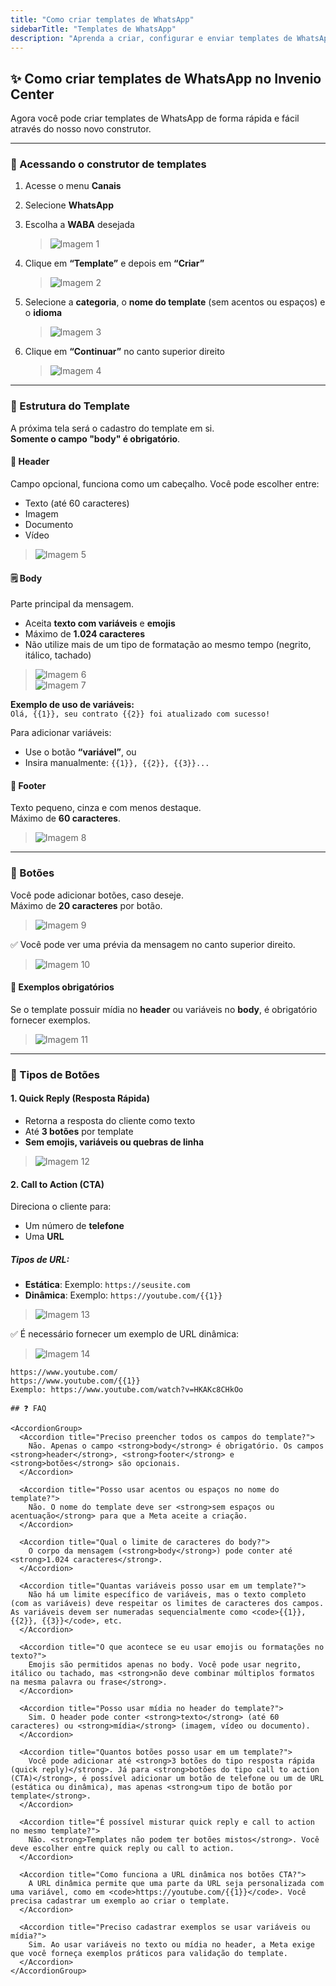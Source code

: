 ```yaml
---
title: "Como criar templates de WhatsApp"
sidebarTitle: "Templates de WhatsApp"
description: "Aprenda a criar, configurar e enviar templates de WhatsApp no Invenio Center com uso de variáveis, mídias, botões e muito mais."
---
```


## ✨ Como criar templates de WhatsApp no Invenio Center

Agora você pode criar templates de WhatsApp de forma rápida e fácil através do nosso novo construtor.

---

### 📲 Acessando o construtor de templates

1. Acesse o menu **Canais**
2. Selecione **WhatsApp**
3. Escolha a **WABA** desejada  
   > ![Imagem 1](imagem1)

4. Clique em **“Template”** e depois em **“Criar”**  
   > ![Imagem 2](imagem2)

5. Selecione a **categoria**, o **nome do template** (sem acentos ou espaços) e o **idioma**  
   > ![Imagem 3](imagem3)

6. Clique em **“Continuar”** no canto superior direito  
   > ![Imagem 4](imagem4)

---

### 📝 Estrutura do Template

A próxima tela será o cadastro do template em si.  
**Somente o campo "body" é obrigatório**.

#### 🧩 Header

Campo opcional, funciona como um cabeçalho. Você pode escolher entre:

- Texto (até 60 caracteres)
- Imagem
- Documento
- Vídeo  
> ![Imagem 5](imagem5)

#### 🗒️ Body

Parte principal da mensagem.

- Aceita **texto com variáveis** e **emojis**
- Máximo de **1.024 caracteres**
- Não utilize mais de um tipo de formatação ao mesmo tempo (negrito, itálico, tachado)  
> ![Imagem 6](imagem6)  
> ![Imagem 7](imagem7)

**Exemplo de uso de variáveis:**  
`Olá, {{1}}, seu contrato {{2}} foi atualizado com sucesso!`

Para adicionar variáveis:
- Use o botão **“variável”**, ou
- Insira manualmente: `{{1}}, {{2}}, {{3}}...`

#### 📌 Footer

Texto pequeno, cinza e com menos destaque.  
Máximo de **60 caracteres**.  
> ![Imagem 8](imagem8)

---

### 🔘 Botões

Você pode adicionar botões, caso deseje.  
Máximo de **20 caracteres** por botão.  
> ![Imagem 9](imagem9)

✅ Você pode ver uma prévia da mensagem no canto superior direito.  
> ![Imagem 10](imagem10)

#### 📎 Exemplos obrigatórios

Se o template possuir mídia no **header** ou variáveis no **body**, é obrigatório fornecer exemplos.  
> ![Imagem 11](imagem11)

---

### 💬 Tipos de Botões

#### 1. Quick Reply (Resposta Rápida)

- Retorna a resposta do cliente como texto
- Até **3 botões** por template
- **Sem emojis, variáveis ou quebras de linha**
> ![Imagem 12](imagem12)

#### 2. Call to Action (CTA)

Direciona o cliente para:

- Um número de **telefone**
- Uma **URL**

##### Tipos de URL:

- **Estática**: Exemplo: `https://seusite.com`
- **Dinâmica**: Exemplo: `https://youtube.com/{{1}}`  
> ![Imagem 13](imagem13)

✅ É necessário fornecer um exemplo de URL dinâmica:  
> ![Imagem 14](imagem14)

```text
https://www.youtube.com/
https://www.youtube.com/{{1}}
Exemplo: https://www.youtube.com/watch?v=HKAKc8CHkOo

## ❓ FAQ

<AccordionGroup>
  <Accordion title="Preciso preencher todos os campos do template?">
    Não. Apenas o campo <strong>body</strong> é obrigatório. Os campos <strong>header</strong>, <strong>footer</strong> e <strong>botões</strong> são opcionais.
  </Accordion>

  <Accordion title="Posso usar acentos ou espaços no nome do template?">
    Não. O nome do template deve ser <strong>sem espaços ou acentuação</strong> para que a Meta aceite a criação.
  </Accordion>

  <Accordion title="Qual o limite de caracteres do body?">
    O corpo da mensagem (<strong>body</strong>) pode conter até <strong>1.024 caracteres</strong>.
  </Accordion>

  <Accordion title="Quantas variáveis posso usar em um template?">
    Não há um limite específico de variáveis, mas o texto completo (com as variáveis) deve respeitar os limites de caracteres dos campos. As variáveis devem ser numeradas sequencialmente como <code>{{1}}, {{2}}, {{3}}</code>, etc.
  </Accordion>

  <Accordion title="O que acontece se eu usar emojis ou formatações no texto?">
    Emojis são permitidos apenas no body. Você pode usar negrito, itálico ou tachado, mas <strong>não deve combinar múltiplos formatos na mesma palavra ou frase</strong>.
  </Accordion>

  <Accordion title="Posso usar mídia no header do template?">
    Sim. O header pode conter <strong>texto</strong> (até 60 caracteres) ou <strong>mídia</strong> (imagem, vídeo ou documento).
  </Accordion>

  <Accordion title="Quantos botões posso usar em um template?">
    Você pode adicionar até <strong>3 botões do tipo resposta rápida (quick reply)</strong>. Já para <strong>botões do tipo call to action (CTA)</strong>, é possível adicionar um botão de telefone ou um de URL (estática ou dinâmica), mas apenas <strong>um tipo de botão por template</strong>.
  </Accordion>

  <Accordion title="É possível misturar quick reply e call to action no mesmo template?">
    Não. <strong>Templates não podem ter botões mistos</strong>. Você deve escolher entre quick reply ou call to action.
  </Accordion>

  <Accordion title="Como funciona a URL dinâmica nos botões CTA?">
    A URL dinâmica permite que uma parte da URL seja personalizada com uma variável, como em <code>https://youtube.com/{{1}}</code>. Você precisa cadastrar um exemplo ao criar o template.
  </Accordion>

  <Accordion title="Preciso cadastrar exemplos se usar variáveis ou mídia?">
    Sim. Ao usar variáveis no texto ou mídia no header, a Meta exige que você forneça exemplos práticos para validação do template.
  </Accordion>
</AccordionGroup>


